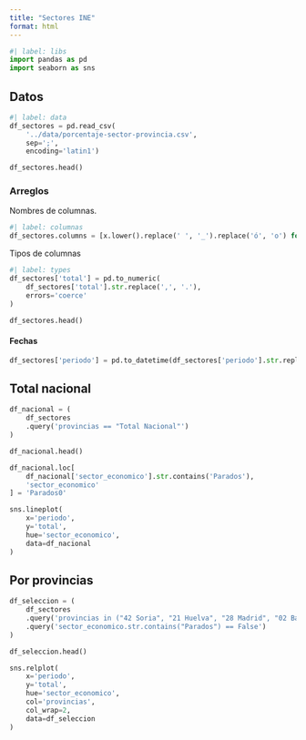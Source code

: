 ```yaml
---
title: "Sectores INE"
format: html
---
```



```python
#| label: libs
import pandas as pd
import seaborn as sns
```

## Datos
```python
#| label: data
df_sectores = pd.read_csv(
    '../data/porcentaje-sector-provincia.csv',
    sep=';', 
    encoding='latin1')

df_sectores.head()
```

### Arreglos

Nombres de columnas.
```python
#| label: columnas
df_sectores.columns = [x.lower().replace(' ', '_').replace('ó', 'o') for x in df_sectores.columns]
```

Tipos de columnas
```python
#| label: types
df_sectores['total'] = pd.to_numeric(
    df_sectores['total'].str.replace(',', '.'), 
    errors='coerce'
)
```

```python
df_sectores.head()
```

#### Fechas

```python
df_sectores['periodo'] = pd.to_datetime(df_sectores['periodo'].str.replace('T', 'Q'))
```

## Total nacional

```python
df_nacional = (
    df_sectores
    .query('provincias == "Total Nacional"')
)

df_nacional.head()
```

```python
df_nacional.loc[
    df_nacional['sector_economico'].str.contains('Parados'), 
    'sector_economico'
] = 'Parados0'
```

```python
sns.lineplot(
    x='periodo', 
    y='total', 
    hue='sector_economico',
    data=df_nacional
)

```

## Por provincias


```python
df_seleccion = (
    df_sectores
    .query('provincias in ("42 Soria", "21 Huelva", "28 Madrid", "02 Barcelona", "48 Bizkaia")')
    .query('sector_economico.str.contains("Parados") == False')
)
```

```python
df_seleccion.head()
```

```python
sns.relplot(
    x='periodo', 
    y='total', 
    hue='sector_economico', 
    col='provincias', 
    col_wrap=2,
    data=df_seleccion
)
```
